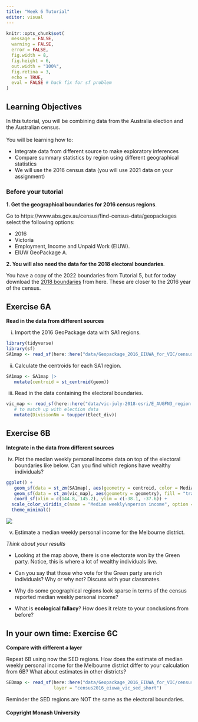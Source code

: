 ```yaml
---
title: "Week 6 Tutorial"
editor: visual
---
```


```r
knitr::opts_chunk$set(
  message = FALSE,
  warning = FALSE, 
  error = FALSE,
  fig.width = 8,
  fig.height = 6,
  out.width = "100%",
  fig.retina = 3,
  echo = TRUE,
  eval = FALSE # hack fix for sf problem
)
```

## Learning Objectives

In this tutorial, you will be combining data from the Australia election and the Australian census.\
\
You will be learning how to:

-   Integrate data from different source to make exploratory inferences
-   Compare summary statistics by region using different geographical statistics
-   We will use the 2016 census data (you will use 2021 data on your assignment)

### Before your tutorial

**1. Get the geographical boundaries for 2016 census regions**.

Go to https://www.abs.gov.au/census/find-census-data/geopackages select the following options:

-   2016\
-   Victoria\
-   Employment, Income and Unpaid Work (EIUW).\
-   EIUW GeoPackage A.

**2. You will also need the data for the 2018 electoral boundaries**.

You have a copy of the 2022 boundaries from Tutorial 5, but for today download the [2018 boundaries](https://www.aec.gov.au/electorates/gis/gis_datadownload.htm) from here. These are closer to the 2016 year of the census.

## Exercise 6A

**Read in the data from different sources**

i.  Import the 2016 GeoPackage data with SA1 regions.

```r
library(tidyverse)
library(sf)
SA1map <- read_sf(here::here("data/Geopackage_2016_EIUWA_for_VIC/census2016_eiuwa_vic_short.gpkg"), layer = "census2016_eiuwa_vic_sa1_short")
```

ii. Calculate the centroids for each SA1 region.

```r
SA1map <- SA1map |>
   mutate(centroid = st_centroid(geom))
```

iii. Read in the data containing the electoral boundaries.

```r
vic_map <- read_sf(here::here("data/vic-july-2018-esri/E_AUGFN3_region.shp")) |> 
   # to match up with election data
   mutate(DivisionNm = toupper(Elect_div))
```

## Exercise 6B

**Integrate in the data from different sources**

iv. Plot the median weekly personal income data on top of the electoral boundaries like below. Can you find which regions have wealthy individuals?

```r
ggplot() +
   geom_sf(data = st_zm(SA1map), aes(geometry = centroid, color = Median_tot_prsnl_inc_weekly), shape = 3) + 
   geom_sf(data = st_zm(vic_map), aes(geometry = geometry), fill = "transparent", size = 1.3, color = "gray") +
   coord_sf(xlim = c(144.8, 145.2), ylim = c(-38.1, -37.6)) +
  scale_color_viridis_c(name = "Median weekly\nperson income", option = "magma") +
  theme_minimal()
```

![](../images/lecture-06/tute-06-fig.jpeg){fig-align="center"}

v.  Estimate a median weekly personal income for the Melbourne district.

*Think about your results*

-   Looking at the map above, there is one electorate won by the Green party. Notice, this is where a lot of wealthy individuals live.

-   Can you say that those who vote for the Green party are rich individuals? Why or why not? Discuss with your classmates.

-   Why do some geographical regions look sparse in terms of the census reported median weekly personal income?

-   What is **ecological fallacy**? How does it relate to your conclusions from before?

## In your own time: Exercise 6C

**Compare with different a layer**

Repeat 6B using now the SED regions. How does the estimate of median weekly personal income for the Melbourne district differ to your calculation from 6B? What about estimates in other districts?

```r
SEDmap <- read_sf(here::here("data/Geopackage_2016_EIUWA_for_VIC/census2016_eiuwa_vic_short.gpkg"), 
                  layer = "census2016_eiuwa_vic_sed_short")
```

Reminder the SED regions are NOT the same as the electoral boundaries.

#### Copyright Monash University
